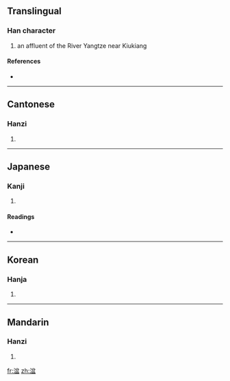 ==Translingual==

===Han character===
{{Han char|rn=85|rad=水|as=09|sn=12|four=3811<sub>7</sub>|canj=水金尸廿 (ECST)}}

# an affluent of the River Yangtze near Kiukiang

====References====
* {{Han ref|kx=0636.320|dkj=17832|dj=1044.020|hdz=31682.060|uh=6E53|ud=28243|bh=DA4B|bd=55883}}

----

==Cantonese==

===Hanzi===
{{yue-hanzi|jyut=|y=pun4}}

# {{defn|Cantonese|sort=水09}}

----

==Japanese==

===Kanji===
{{ja-kanji|grade=|rs=水09}}

# {{defn|Japanese|sort=水09}}

====Readings====
* {{ja-readings|on=[[ほん]] (hon), [[ふん]] (fun), [[ぼん]] (bon)|kun=[[あふれる]] (afureru)}}

----

==Korean==

===Hanja===
{{ko-hanja|hangeul=분|eumhun=|rv=bun|mr=pun|y=pun}}

# {{defn|Korean|sort=水09}}

----

==Mandarin==

===Hanzi===
{{cmn-hanzi|pin=[[pén]] ([[pen2]])|wg=p'en<sup>2</sup>}}

# {{defn|Mandarin|sort=水09}}

[[fr:湓]]
[[zh:湓]]